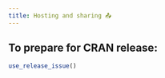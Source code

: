 ```yaml
---
title: Hosting and sharing 📤
---
```


## To prepare for CRAN release:

```r
use_release_issue()
```
